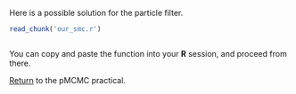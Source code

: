 Here is a possible solution for the particle filter.

```r
read_chunk('our_smc.r')
```
```r

```

You can copy and paste the function into your **R** session, and proceed from there.

[Return](pmcmc.html#run-a-particle-filter) to the pMCMC practical.
